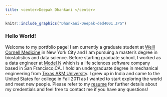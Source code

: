 ```yaml
---
title: <center>Deepak Dhankani </center>
---
```



```r
knitr::include_graphics("Dhankani-Deepak-ded4001.JPG")
```

### Hello World!
Welcome to my portfolio page! I am currently a graduate student at [Weill Cornell Medicine](https://www.weill.cornell.edu) in New York City and I am pursuing a master's degree in biostatistics and data science. Before starting graduate school, I worked as a data engineer at [Model N](https://www.modeln.com) which is a life sciences software company based in San Francisco,CA. I hold an undergraduate degree in mechanical engineering from [Texas A&M University](https://www.tamu.edu). I grew up in India and came to the United States for college in Fall 2011 as I wanted to start exploring the world and meet new people. Please refer to my [resume](https://github.com/deepak915/deepak915.github.io/blob/master/DHANKANI_DEEPAK.pdf) for further details about my credentials and feel free to contact me if you have any questions!